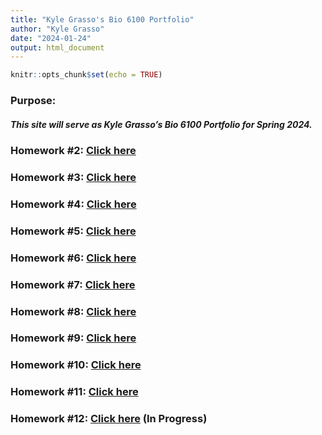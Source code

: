 ```yaml
---
title: "Kyle Grasso's Bio 6100 Portfolio"
author: "Kyle Grasso"
date: "2024-01-24"
output: html_document
---
```


```r
knitr::opts_chunk$set(echo = TRUE)
```

### Purpose:
##### This site will serve as Kyle Grasso's Bio 6100 Portfolio for Spring 2024.

### Homework #2: [Click here](https://kylegrasso.github.io/GrassoBio6100/Homework_2.html)

### Homework #3: [Click here](https://kylegrasso.github.io/GrassoBio6100/Homework_3.html)

### Homework #4: [Click here](https://kylegrasso.github.io/GrassoBio6100/Homework_4.html)

### Homework #5: [Click here](https://kylegrasso.github.io/GrassoBio6100/Homework_5.html)

### Homework #6: [Click here](https://kylegrasso.github.io/GrassoBio6100/Homework_6.html)

### Homework #7: [Click here](https://kylegrasso.github.io/GrassoBio6100/Homework_7.html)

### Homework #8: [Click here](https://kylegrasso.github.io/GrassoBio6100/Homework_8.html)

### Homework #9: [Click here](https://kylegrasso.github.io/GrassoBio6100/Homework_9.html)

### Homework #10: [Click here](https://kylegrasso.github.io/GrassoBio6100/Homework_10.html)

### Homework #11: [Click here](https://kylegrasso.github.io/GrassoBio6100/Homework_11.html)

### Homework #12: [Click here](https://kylegrasso.github.io/GrassoBio6100/Homework_12.html) (In Progress)